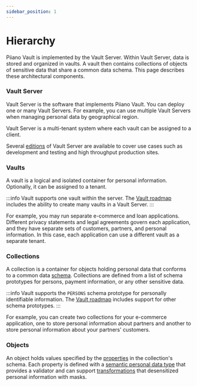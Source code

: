 ```yaml
---
sidebar_position: 1
---
```


# Hierarchy

Piiano Vault is implemented by the Vault Server. Within Vault Server, data is stored and organized in vaults. A vault then contains collections of objects of sensitive data that share a common data schema. This page describes these architectural components.

<div className="row">
  <div className="col col--8 col--offset-2">
    <div className="col-demo padding-top--md">
      <Zoom>
        <ThemedImage className="small" sources={{
          light: useBaseUrl('/img/vault-hierarchy-light.svg'),
          dark: useBaseUrl('/img/vault-hierarchy-dark.svg'),
        }} alt="The Vault hierarchy"/>
      </Zoom>
    </div>
  </div>
</div>

### Vault Server

Vault Server is the software that implements Piiano Vault. You can deploy one or many Vault Servers. For example, you can use multiple Vault Servers when managing personal data by geographical region.

Vault Server is a multi-tenant system where each vault can be assigned to a client.

Several [editions](editions) of Vault Server are available to cover use cases such as development and testing and high throughput production sites.

### Vaults

A vault is a logical and isolated container for personal information. Optionally, it can be assigned to a tenant.

:::info
Vault supports one vault within the server. The [Vault roadmap](/roadmap) includes the ability to create many vaults in a Vault Server. 
:::

For example, you may run separate e-commerce and loan applications. Different privacy statements and legal agreements govern each application, and they have separate sets of customers, partners, and personal information. In this case, each application can use a different vault as a separate tenant.

### Collections

A collection is a container for objects holding personal data that conforms to a common data [schema](/guides/manage-collections-and-schemas/about-collections). Collections are defined from a list of schema prototypes for persons, payment information, or any other sensitive data.

:::info
Vault supports the `PERSONS` schema prototype for personally identifiable information. The [Vault roadmap](/roadmap) includes support for other schema prototypes.
:::

For example, you can create two collections for your e-commerce application, one to store personal information about partners and another to store personal information about your partners' customers.

### Objects

An object holds values specified by the [properties](/guides/manage-collections-and-schemas/reference/schema-properties) in the collection's schema. Each property is defined with a [semantic personal data type](/guides/manage-collections-and-schemas/about-collections) that provides a validator and can support [transformations](/data-security/transformations) that desensitized personal information with masks.